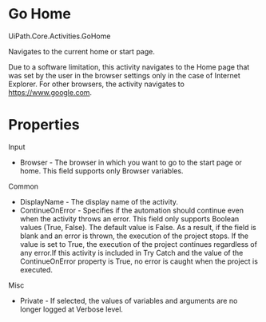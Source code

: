 ﻿# Go Home

UiPath.Core.Activities.GoHome

Navigates to the current home or start page.

Due to a software limitation, this activity navigates to the Home page that was set by the user in the browser settings only in the case of Internet Explorer. For other browsers, the activity navigates to https://www.google.com.

# Properties

Input

* Browser - The browser in which you want to go to the start page or home. This field supports only Browser variables.

Common

* DisplayName - The display name of the activity.
* ContinueOnError - Specifies if the automation should continue even when the activity throws an error. This field only supports Boolean values (True, False). The default value is False. As a result, if the field is blank and an error is thrown, the execution of the project stops. If the value is set to True, the execution of the project continues regardless of any error.If this activity is included in Try Catch and the value of the ContinueOnError property is True, no error is caught when the project is executed.

Misc

* Private - If selected, the values of variables and arguments are no longer logged at Verbose level.
